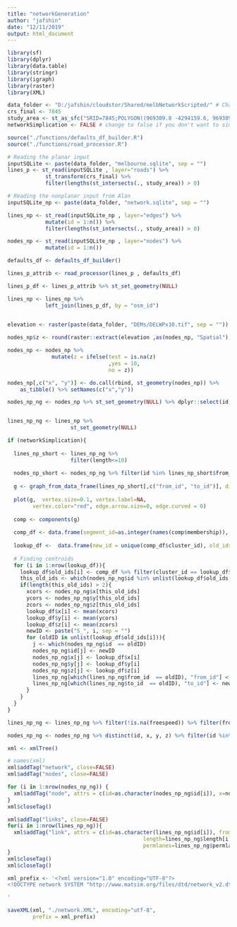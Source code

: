 ```yaml
---
title: "networkGeneration"
author: "jafshin"
date: "12/11/2019"
output: html_document
---
```



```r
library(sf)
library(dplyr)
library(data.table)
library(stringr)
library(igraph)
library(raster)
library(XML)
```

```r
data_folder <- "D:/jafshin/cloudstor/Shared/melbNetworkScripted/" # Change this based on your folder structure
crs_final <- 7845
study_area <- st_as_sfc("SRID=7845;POLYGON((969309.8 -4294159.6, 969309.8 -4292207.1, 971316.7 -4292207.1,971316.7 -4294159.6,  969309.8 -4294159.6))") # This is a test area in Carlton that I use
networkSimplication <- FALSE # change to false if you don't want to simplify the network
```


```r
source("./functions/defaults_df_builder.R")
source("./functions/road_processor.R")
```


```r
# Reading the planar input
inputSQLite <- paste(data_folder, "melbourne.sqlite", sep = "") 
lines_p <- st_read(inputSQLite , layer="roads") %>% 
            st_transform(crs_final) %>% 
            filter(lengths(st_intersects(., study_area)) > 0)

# Reading the nonplanar input from Alan
inputSQLite_np <- paste(data_folder, "network.sqlite", sep = "") 

lines_np <- st_read(inputSQLite_np , layer="edges") %>% 
            mutate(id = 1:n()) %>%
            filter(lengths(st_intersects(., study_area)) > 0)

nodes_np <- st_read(inputSQLite_np , layer="nodes") %>% 
            mutate(id = 1:n())

```

```r
defaults_df <- defaults_df_builder()
```


```r
lines_p_attrib <- road_processor(lines_p , defaults_df)
```


```r

lines_p_df <- lines_p_attrib %>% st_set_geometry(NULL)

lines_np <- lines_np %>%
            left_join(lines_p_df, by = "osm_id")
  
```


```r
elevation <- raster(paste(data_folder, "DEMs/DELWPx10.tif", sep = ""))

nodes_np$z <- round(raster::extract(elevation ,as(nodes_np, "Spatial"),method='bilinear'))/10

nodes_np <- nodes_np %>%
              mutate(z = ifelse(test = is.na(z)
                                ,yes = 10,
                                no = z))
```


```r

nodes_np[,c("x", "y")] <- do.call(rbind, st_geometry(nodes_np)) %>% 
    as_tibble() %>% setNames(c("x","y"))

nodes_np_ng <- nodes_np %>% st_set_geometry(NULL) %>% dplyr::select(id, x, y, z)


lines_np_ng <- lines_np %>%
                    st_set_geometry(NULL)
```


```r
if (networkSimplication){
  
  lines_np_short <- lines_np_ng %>%
                    filter(length<=10)
                  
  nodes_np_short <- nodes_np_ng %>% filter(id %in% lines_np_short$from_id | id %in% lines_np_short$to_id )
  
  g <- graph_from_data_frame(lines_np_short[,c("from_id", "to_id")], directed = TRUE, vertices = nodes_np_short) # Making the graph for the bridges
  
  plot(g,  vertex.size=0.1, vertex.label=NA,
        vertex.color="red", edge.arrow.size=0, edge.curved = 0)
  
  comp <- components(g)
  
  comp_df <- data.frame(segment_id=as.integer(names(comp$membership)), cluster_id=comp$membership, row.names=NULL)
  
  lookup_df <-  data.frame(new_id = unique(comp_df$cluster_id), old_ids = NA, x = NA, y = NA, z = NA)
  
  # Finding centroids
  for (i in 1:nrow(lookup_df)){
    lookup_df$old_ids[i] <- comp_df %>% filter(cluster_id == lookup_df$new_id[i]) %>% dplyr::select(segment_id) %>% as.list()
    this_old_ids <- which(nodes_np_ng$id %in% unlist(lookup_df$old_ids[i]))
    if(length(this_old_ids) > 2){
      xcors <- nodes_np_ng$x[this_old_ids]
      ycors <- nodes_np_ng$y[this_old_ids]
      zcors <- nodes_np_ng$z[this_old_ids]
      lookup_df$x[i] <- mean(xcors)
      lookup_df$y[i] <- mean(ycors)
      lookup_df$z[i] <- mean(zcors)
      newID <- paste("S_", i, sep = "")
      for (oldID in unlist(lookup_df$old_ids[i])){
        j <- which(nodes_np_ng$id  == oldID)
        nodes_np_ng$id[j] <- newID
        nodes_np_ng$x[j] <- lookup_df$x[i]
        nodes_np_ng$y[j] <- lookup_df$y[i]
        nodes_np_ng$z[j] <- lookup_df$z[i]
        lines_np_ng[which(lines_np_ng$from_id  == oldID), "from_id"] <- newID
        lines_np_ng[which(lines_np_ng$to_id  == oldID), "to_id"] <- newID
      }
    }
  }
}

lines_np_ng <- lines_np_ng %>% filter(!is.na(freespeed)) %>% filter(from_id != to_id)

nodes_np_ng <- nodes_np_ng %>% distinct(id, x, y, z) %>% filter(id %in% lines_np_ng$from_id | id %in% lines_np_ng$to_id )

```


```r

xml <- xmlTree()

# names(xml)
xml$addTag("network", close=FALSE)
xml$addTag("nodes", close=FALSE)

for (i in 1:nrow(nodes_np_ng)) {
  xml$addTag("node", attrs = c(id=as.character(nodes_np_ng$id[i]), x=nodes_np_ng$x[i], y=nodes_np_ng$y[i], z=nodes_np_ng$z[i]))
}
xml$closeTag()

xml$addTag("links", close=FALSE)
for(i in 1:nrow(lines_np_ng)){
  xml$addTag("link", attrs = c(id=as.character(lines_np_ng$id[i]), from=as.character(lines_np_ng$from_id[i]), to=as.character(lines_np_ng$to_id[i]),
                                           length=lines_np_ng$length[i], capacity=lines_np_ng$capacity[i], freespeed=lines_np_ng$freespeed[i],
                                           permlanes=lines_np_ng$permlanes[i], oneway="1", modes=as.character(lines_np_ng$modes[i]), origid=""))
}
xml$closeTag()
xml$closeTag()

xml_prefix <- '<?xml version="1.0" encoding="UTF-8"?>
<!DOCTYPE network SYSTEM "http://www.matsim.org/files/dtd/network_v2.dtd">

'

saveXML(xml, "./network.XML", encoding="utf-8", 
        prefix = xml_prefix)


```

